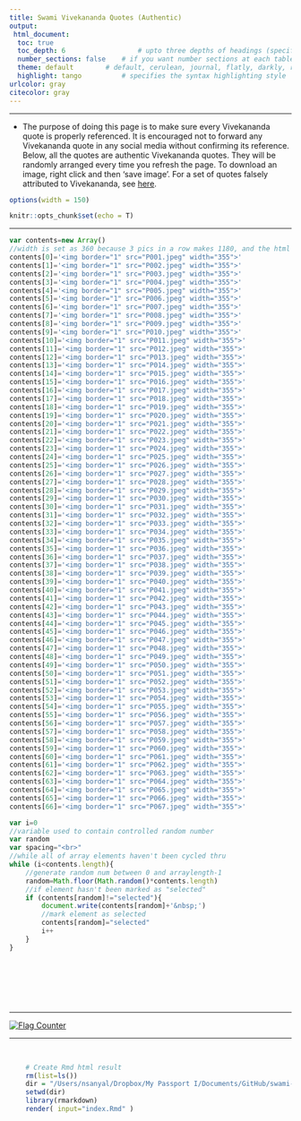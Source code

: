 ```yaml
---
title: Swami Vivekananda Quotes (Authentic)
output:
 html_document:
  toc: true
  toc_depth: 6  				# upto three depths of headings (specified by #, ## and ###)
  number_sections: false 	# if you want number sections at each table header
  theme: default  		# default, cerulean, journal, flatly, darkly, readable, spacelab, united, cosmo, lumen, paper, sandstone, simplex, and yeti
  highlight: tango  		# specifies the syntax highlighting style
urlcolor: gray
citecolor: gray
---
```


<hr> 

- The purpose of doing this page is to make sure every Vivekananda quote is properly referenced. It is encouraged not to forward any Vivekananda quote in any social media without confirming its reference. Below, all the quotes are authentic Vivekananda quotes. They will be randomly arranged every time you refresh the page. To download an image, right click and then 'save image'. For a set of quotes falsely attributed to Vivekananda, see [here](https://onudhyan.blogspot.com/2020/06/quotes-falsely-attributed-to-swami.html){target="_blank"}.

```r
options(width = 150)
```

```r
knitr::opts_chunk$set(echo = T)
```

<style type="text/css"> /* This sets the overall width of the HTML page */
.main-container {
  max-width: 1200px;
  margin-left: auto;
  margin-right: auto;
};
p {line-height: 4em;}
</style>



<hr>


<!-- From this page http://www.javascriptkit.com/javatutors/randomorder.shtml -->

```js
var contents=new Array()
//width is set as 360 because 3 pics in a row makes 1180, and the html page width is set as 1200.
contents[0]='<img border="1" src="P001.jpeg" width="355">'
contents[1]='<img border="1" src="P002.jpeg" width="355">'
contents[2]='<img border="1" src="P003.jpeg" width="355">'
contents[3]='<img border="1" src="P004.jpeg" width="355">'
contents[4]='<img border="1" src="P005.jpeg" width="355">'
contents[5]='<img border="1" src="P006.jpeg" width="355">'
contents[6]='<img border="1" src="P007.jpeg" width="355">'
contents[7]='<img border="1" src="P008.jpeg" width="355">'
contents[8]='<img border="1" src="P009.jpeg" width="355">'
contents[9]='<img border="1" src="P010.jpeg" width="355">'
contents[10]='<img border="1" src="P011.jpeg" width="355">'
contents[11]='<img border="1" src="P012.jpeg" width="355">'
contents[12]='<img border="1" src="P013.jpeg" width="355">'
contents[13]='<img border="1" src="P014.jpeg" width="355">'
contents[14]='<img border="1" src="P015.jpeg" width="355">'
contents[15]='<img border="1" src="P016.jpeg" width="355">'
contents[16]='<img border="1" src="P017.jpeg" width="355">'
contents[17]='<img border="1" src="P018.jpeg" width="355">'
contents[18]='<img border="1" src="P019.jpeg" width="355">'
contents[19]='<img border="1" src="P020.jpeg" width="355">'
contents[20]='<img border="1" src="P021.jpeg" width="355">'
contents[21]='<img border="1" src="P022.jpeg" width="355">'
contents[22]='<img border="1" src="P023.jpeg" width="355">'
contents[23]='<img border="1" src="P024.jpeg" width="355">'
contents[24]='<img border="1" src="P025.jpeg" width="355">'
contents[25]='<img border="1" src="P026.jpeg" width="355">'
contents[26]='<img border="1" src="P027.jpeg" width="355">'
contents[27]='<img border="1" src="P028.jpeg" width="355">'
contents[28]='<img border="1" src="P029.jpeg" width="355">'
contents[29]='<img border="1" src="P030.jpeg" width="355">'
contents[30]='<img border="1" src="P031.jpeg" width="355">'
contents[31]='<img border="1" src="P032.jpeg" width="355">'
contents[32]='<img border="1" src="P033.jpeg" width="355">'
contents[33]='<img border="1" src="P034.jpeg" width="355">'
contents[34]='<img border="1" src="P035.jpeg" width="355">'
contents[35]='<img border="1" src="P036.jpeg" width="355">'
contents[36]='<img border="1" src="P037.jpeg" width="355">'
contents[37]='<img border="1" src="P038.jpeg" width="355">'
contents[38]='<img border="1" src="P039.jpeg" width="355">'
contents[39]='<img border="1" src="P040.jpeg" width="355">'
contents[40]='<img border="1" src="P041.jpeg" width="355">'
contents[41]='<img border="1" src="P042.jpeg" width="355">'
contents[42]='<img border="1" src="P043.jpeg" width="355">'
contents[43]='<img border="1" src="P044.jpeg" width="355">'
contents[44]='<img border="1" src="P045.jpeg" width="355">'
contents[45]='<img border="1" src="P046.jpeg" width="355">'
contents[46]='<img border="1" src="P047.jpeg" width="355">'
contents[47]='<img border="1" src="P048.jpeg" width="355">'
contents[48]='<img border="1" src="P049.jpeg" width="355">'
contents[49]='<img border="1" src="P050.jpeg" width="355">'
contents[50]='<img border="1" src="P051.jpeg" width="355">'
contents[51]='<img border="1" src="P052.jpeg" width="355">'
contents[52]='<img border="1" src="P053.jpeg" width="355">'
contents[53]='<img border="1" src="P054.jpeg" width="355">'
contents[54]='<img border="1" src="P055.jpeg" width="355">'
contents[55]='<img border="1" src="P056.jpeg" width="355">'
contents[56]='<img border="1" src="P057.jpeg" width="355">'
contents[57]='<img border="1" src="P058.jpeg" width="355">'
contents[58]='<img border="1" src="P059.jpeg" width="355">'
contents[59]='<img border="1" src="P060.jpeg" width="355">'
contents[60]='<img border="1" src="P061.jpeg" width="355">'
contents[61]='<img border="1" src="P062.jpeg" width="355">'
contents[62]='<img border="1" src="P063.jpeg" width="355">'
contents[63]='<img border="1" src="P064.jpeg" width="355">'
contents[64]='<img border="1" src="P065.jpeg" width="355">'
contents[65]='<img border="1" src="P066.jpeg" width="355">'
contents[66]='<img border="1" src="P067.jpeg" width="355">'
```

```js
var i=0
//variable used to contain controlled random number 
var random
var spacing="<br>"
//while all of array elements haven't been cycled thru
while (i<contents.length){
    //generate random num between 0 and arraylength-1
    random=Math.floor(Math.random()*contents.length)
    //if element hasn't been marked as "selected"
    if (contents[random]!="selected"){
        document.write(contents[random]+'&nbsp;')
        //mark element as selected
        contents[random]="selected"
        i++
    }
}
```








<p>&nbsp;</p> <p>&nbsp;</p> <p>&nbsp;</p>

<hr>


<div align="center">
<a href="https://info.flagcounter.com/Wwks"><img src="https://s01.flagcounter.com/map/Wwks/size_s/txt_000000/border_CCCCCC/pageviews_0/viewers_0/flags_0/" alt="Flag Counter" border="0"></a>
</div>

<hr><br>

```r
	# Create Rmd html result
	rm(list=ls())
	dir = "/Users/nsanyal/Dropbox/My Passport I/Documents/GitHub/swami-vivekananda-quotes-authentic.github.io"
	setwd(dir)
	library(rmarkdown)
	render( input="index.Rmd" )
```



<!-- 
convert P001.jpeg -resize 20% P001.jpeg
convert P002.jpeg -resize 20% P002.jpeg
convert P003.jpeg -resize 20% P003.jpeg
convert P004.jpeg -resize 20% P004.jpeg

 -->






